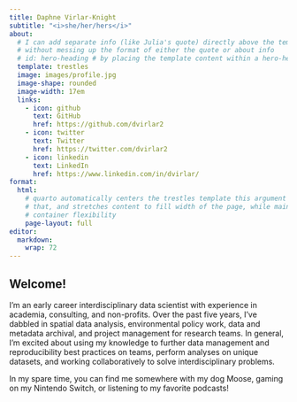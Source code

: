 ```yaml
---
title: Daphne Virlar-Knight
subtitle: "<i>she/her/hers</i>"
about:
  # I can add separate info (like Julia's quote) directly above the template info
  # without messing up the format of either the quote or about info
  # id: hero-heading # by placing the template content within a hero-heading block,
  template: trestles
  image: images/profile.jpg
  image-shape: rounded
  image-width: 17em
  links:
    - icon: github
      text: GitHub
      href: https://github.com/dvirlar2
    - icon: twitter
      text: Twitter
      href: https://twitter.com/dvirlar2
    - icon: linkedin
      text: LinkedIn
      href: https://www.linkedin.com/in/dvirlar/
format:
  html:
    # quarto automatically centers the trestles template this argument overrides
    # that, and stretches content to fill width of the page, while mainting 
    # container flexibility
    page-layout: full
editor: 
  markdown: 
    wrap: 72
---
```


## Welcome!

I’m an early career interdisciplinary data scientist with experience in academia, consulting, and non-profits. Over the past five years, I’ve dabbled in spatial data analysis, environmental policy work, data and metadata archival, and project management for research teams. In general, I’m excited about using my knowledge to further data management and reproducibility best practices on teams, perform analyses on unique datasets, and working collaboratively to solve interdisciplinary problems. 

In my spare time, you can find me somewhere with my dog Moose, gaming on my 
Nintendo Switch, or listening to my favorite podcasts! <!---You can read more about more about me and my work experience on my [about page](about.qmd). --->

<!---
------------------------------------------------------------------------

## Education

Master of Environmental Science and Management, 2020 <br> University of
California, Santa Barbara

Bachelor of Arts in Ecology and Evolution Biology, 2017 <br> University
of Colorado, Boulder

------------------------------------------------------------------------

## Experience

Projects Data Coordinator \| 2022 - Present <br> <i>Arctic Data Center
</i>

Environmental Planner \| 2020 - 2021 <br> <i>Rincon Consultants </i>
--->